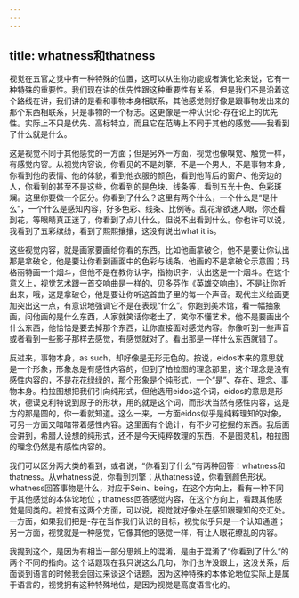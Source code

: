 ```yaml
---
---
---
```

title: whatness和thatness
---




视觉在五官之觉中有一种特殊的位置，这可以从生物功能或者演化论来说，它有一种特殊的重要性。我们现在讲的优先性跟这种重要性有关系，但是我们不是沿着这个路线在讲，我们讲的是看和事物本身相联系，其他感觉则好像是跟事物发出来的那个东西相联系，只是事物的一个标志。这更像是一种认识论-存在论上的优先性。实际上不只是优先、高标特立，而且它在范畴上不同于其他的感觉——我看到了什么就是什么。

这是视觉不同于其他感觉的一方面；但是另外一方面，视觉也像嗅觉、触觉一样，有感觉内容。从视觉内容说，你看见的不是刘擎，不是一个男人，不是事物本身，你看到他的表情、他的体貌，看到他衣服的颜色，看到他背后的窗户、他旁边的人，你看到的甚至不是这些，你看到的是色块、线条等，看到五光十色、色彩斑斓。这里你要做一个区分。你看到了什么？这里有两个什么，一个什么是“是什么”，一个什么是感知内容，好多色彩、线条、比例等。乱花渐欲迷人眼，你还看到花，等眼睛真正迷了，你看到了点儿什么，但说不出看到什么。你也许可以说，我看到了五彩缤纷，看到了熙熙攘攘，这没有说出what it is。

这些视觉内容，就是画家要画给你看的东西。比如他画拿破仑，他不是要让你认出那是拿破仑，他是要让你看到画面中的色彩与线条，他画的不是拿破仑示意图；玛格丽特画一个烟斗，但他不是在教你认字，指物识字，认出这是一个烟斗。在这个意义上，视觉艺术跟一首交响曲是一样的，贝多芬作《英雄交响曲》，不是让你听出来，哦，这是拿破仑，他是要让你听这首曲子里的每一个声音。现代主义绘画更加突出这一点，有意识地强调它不是在表现“什么”。你跑到美术馆，看一幅抽象画，问他画的是什么东西，人家就笑话你老土了，笑你不懂艺术。他不是要画出个什么东西，他恰恰是要去掉那个东西，让你直接面对感觉内容。你像听到一些声音或者看到一些影子那样去感觉，有感觉就对了。看出那是一样什么东西就错了。

反过来，事物本身，as such，却好像是无形无色的。按说，eidos本来的意思就是一个形象，形象总是有感性内容的，但到了柏拉图的理念那里，这个理念是没有感性内容的，不是花花绿绿的，那个形象是个纯形式，一个“是”、存在、理念、事物本身。柏拉图想把我们引向纯形式，但他选用eidos这个词，eidos的意思是形状，德谟克利特说到原子的形状，用的就是这个词，而形状当然有感性内容，这是方的那是圆的，你一看就知道。这么一来，一方面eidos似乎是纯粹理知的对象，可另一方面又暗暗带着感性内容。这里面有个诡计，有不少可挖掘的东西。我后面会讲到，希腊人设想的纯形式，还不是今天纯粹数理的东西，不是图灵机，柏拉图的理念仍然是有感性内容的。

我们可以区分两大类的看到，或者说，“你看到了什么”有两种回答：whatness和thatness。从whatness说，你看到刘擎；从thatness说，你看到颜色形状。whatness回答事物是什么，对应于Sein、being，在这个方向上，看有一种不同于其他感觉的本体论地位；thatness回答感觉内容，在这个方向上，看跟其他感觉是同类的。视觉有这两个方面，可以说，视觉就好像处在感知跟理知的交汇处。一方面，如果我们把是-存在当作我们认识的目标，视觉似乎只是一个认知通道；另一方面，视觉就是一种感觉，它像其他的感觉一样，有让人眼花缭乱的内容。

我提到这个，是因为有相当一部分思辨上的混淆，是由于混淆了“你看到了什么”的两个不同的指向。这个话题现在我只说这么几句，你们也许没跟上，这没关系，后面谈到语言的时候我会回过来谈这个话题，因为这种特殊的本体论地位实际上是属于语言的，视觉拥有这种特殊地位，是因为视觉是高度语言化的。